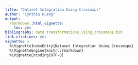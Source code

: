 ```yaml
---
title: "Dataset Integration Using Crossmaps"
author: "Cynthia Huang"
output:
  rmarkdown::html_vignette:
    toc: yes
bibliography: data_transformations_using_crossmaps.bib
link-citations: yes
vignette: >
  %\VignetteIndexEntry{Dataset Integration Using Crossmaps}
  %\VignetteEngine{knitr::rmarkdown}
  %\VignetteEncoding{UTF-8}
---
```

